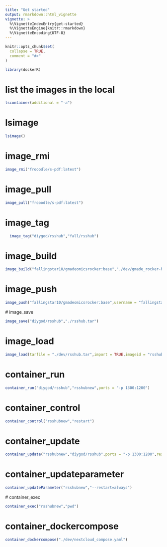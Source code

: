 ```yaml
---
title: "Get started"
output: rmarkdown::html_vignette
vignette: >
  %\VignetteIndexEntry{get-started}
  %\VignetteEngine{knitr::rmarkdown}
  %\VignetteEncoding{UTF-8}
---
```


```r
knitr::opts_chunk$set(
  collapse = TRUE,
  comment = "#>"
)
```

```r
library(dockerR)
```

<!-- WARNING - This vignette is generated by {fusen} from dev/flat_first.Rmd: do not edit by hand -->

<!-- 
Run this 'development' chunk

Store every call to library() that you need to run chunks line by line, as in a classical Rmd for analysis
-->


<!--

# Description of your package

This will fill the description of your package.
Fill and run the content of this chunk, before anything else. 

Note: when you will use other flat templates, this part will be in a separate file. Do not be surprised!
--> 


# list the images in the local 

<!--
Here is an example on how to use the function.
This should be a reproducible and working example
-->


```r
lscontainer(additional = "-a")
```

<!--
Here are some unit tests to verify the function works as expected.
-->


# lsimage

    

  

```r
lsimage()
```

  

  



# image_rmi

    

  

```r
image_rmi("frooodle/s-pdf:latest")
```

  

  

# image_pull

    

  

```r
image_pull("frooodle/s-pdf:latest")
```

  

# image_tag

    

  

```r
  image_tag("diygod/rsshub","fall/rsshub")
```

  

# image_build

    

  

```r
image_build("fallingstar10/gmadeomicsrocker:base","./dev/gmade_rocker-base")
```

  

# image_push

    

  

```r
image_push("fallingstar10/gmadeomicsrocker:base",username = "fallingstar10")
```

  

 # image_save
    

  

```r
image_save("diygod/rsshub","./rsshub.tar")
```

  

# image_load

    

  

```r
image_load(tarfile = "./dev/rsshub.tar",import = TRUE,imageid = "rsshub:load")
```

  

# container_run

    

  

```r
container_run("diygod/rsshub","rsshubnew",ports = "-p 1300:1200")
```

  

# container_control

    

  

```r
container_control("rsshubnew","restart")
```

  

# container_update

    

  

```r
container_update("rsshubnew","diygod/rsshub",ports = "-p 1300:1200",restart = FALSE)
```

  

# container_updateparameter

    

  

```r
container_updateParameter("rsshubnew","--restart=always")
```

  

 # container_exec
    

  

```r
container_exec("rsshubnew","pwd")
```

  

# container_dockercompose

    

  

```r
container_dockercompose("./dev/nextcloud_compose.yaml")
```

  

    
<!-- 

# Inflate your package

You're one inflate from paper to box.
Build your package from this very Rmd using `fusen::inflate()` 
-->



<!-- 
- Verify your `"DESCRIPTION"` file has been updated
- Verify your function is in `"R/"` directory
- Verify your test is in `"tests/testthat/"` directory
- Verify this Rmd appears in `"vignettes/"` directory 
-->

